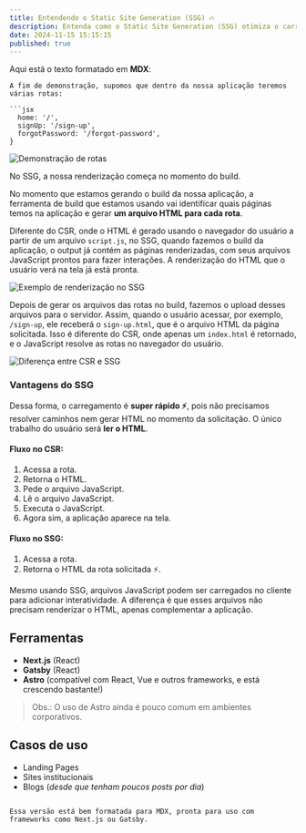```yaml
---
title: Entendendo o Static Site Generation (SSG) 🔥
description: Entenda como o Static Site Generation (SSG) otimiza o carregamento de páginas, gerando arquivos HTML no build para respostas rápidas e eficientes.
date: 2024-11-15 15:15:15
published: true
---
```


Aqui está o texto formatado em **MDX**:

```mdx
A fim de demonstração, supomos que dentro da nossa aplicação teremos várias rotas:

```jsx
  home: '/',
  signUp: '/sign-up',
  forgotPassword: '/forgot-password',
}
```

![Demonstração de rotas](/images/ssg-primeira.jpg)

No SSG, a nossa renderização começa no momento do build.

No momento que estamos gerando o build da nossa aplicação, a ferramenta de build que estamos usando vai identificar quais páginas temos na aplicação e gerar **um arquivo HTML para cada rota**.

Diferente do CSR, onde o HTML é gerado usando o navegador do usuário a partir de um arquivo `script.js`, no SSG, quando fazemos o build da aplicação, o output já contém as páginas renderizadas, com seus arquivos JavaScript prontos para fazer interações. A renderização do HTML que o usuário verá na tela já está pronta.

![Exemplo de renderização no SSG](/images/ssg-segunda.jpg)

Depois de gerar os arquivos das rotas no build, fazemos o upload desses arquivos para o servidor. Assim, quando o usuário acessar, por exemplo, `/sign-up`, ele receberá o `sign-up.html`, que é o arquivo HTML da página solicitada. Isso é diferente do CSR, onde apenas um `index.html` é retornado, e o JavaScript resolve as rotas no navegador do usuário.

![Diferença entre CSR e SSG](/images/ssg-terceira.jpg)

### Vantagens do SSG

Dessa forma, o carregamento é **super rápido ⚡**, pois não precisamos resolver caminhos nem gerar HTML no momento da solicitação. O único trabalho do usuário será **ler o HTML**.

#### Fluxo no CSR:

1. Acessa a rota.
2. Retorna o HTML.
3. Pede o arquivo JavaScript.
4. Lê o arquivo JavaScript.
5. Executa o JavaScript.
6. Agora sim, a aplicação aparece na tela.

#### Fluxo no SSG:

1. Acessa a rota.
2. Retorna o HTML da rota solicitada ⚡.

Mesmo usando SSG, arquivos JavaScript podem ser carregados no cliente para adicionar interatividade. A diferença é que esses arquivos não precisam renderizar o HTML, apenas complementar a aplicação.

## Ferramentas

- **Next.js** (React)
- **Gatsby** (React)
- **Astro** (compatível com React, Vue e outros frameworks, e está crescendo bastante!)

> Obs.: O uso de Astro ainda é pouco comum em ambientes corporativos.

## Casos de uso

- Landing Pages
- Sites institucionais
- Blogs (*desde que tenham poucos posts por dia*)
```

Essa versão está bem formatada para MDX, pronta para uso com frameworks como Next.js ou Gatsby.